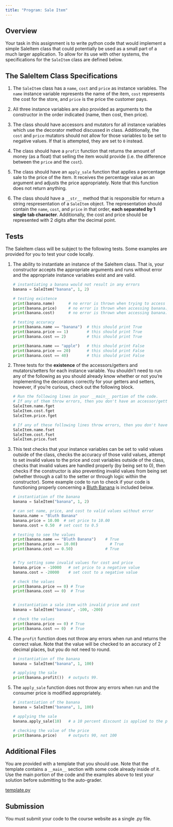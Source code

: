 ```yaml
---
title: "Program: Sale Item"
---
```


## Overview

Your task in this assignment is to write python code that would implement a simple SaleItem class
that could potentially be used as a small part of a much larger application. To allow for its use with other
systems, the specifications for the `SaleItem` class are defined below. 


## The SaleItem Class Specifications

1. The `SaleItem` class has a `name`, `cost` and `price` as instance variables. The `name` instance variable represents the name of the item, `cost` represents the cost for the store, and `price` is the price the customer pays.

2. All three instance variables are also provided as arguments to the constructor in the order indicated (name, then cost, then price).

3. The class should have accessors and mutators for all instance variables which use the decorator
method discussed in class. Additionally, the `cost` and `price` mutators should not allow for those variables to be set to negative values. If that is attempted, they are set to `0` instead.

4. The class should have a `profit` function that returns the amount of money (as a float) that selling the item
would provide (i.e. the difference between the `price` and the `cost`).

5. The class should have an `apply_sale` function that applies a percentage sale to the price of
the item. It receives the percentage value as an argument and adjusts the price appropriately. Note that this function does not return anything.

6. The class should have a `__str__` method that is responsible for return a string respresentation of a `SaleItem` object. The representation should contain the `name`, `cost`, and `price` in that order, **each separated by 1 single tab character**. Additionally, the cost and price should be represented with 2 digits after the decimal point.


## Tests

The SaleItem class will be subject to the following tests. Some examples are provided for you to test your code locally.

1. The ability to instantiate an instance of the SaleItem class. That is, your constructor accepts the appropriate arguments and runs without error and the appropriate instance variables exist and are valid.

    ```Python
    # instantiating a banana would not result in any errors
    banana = SaleItem("banana", 1, 2)

    # testing existence
    print(banana.name)      # no error is thrown when trying to access banana.name
    print(banana.price)     # no error is thrown when accessing banana.price
    print(banana.cost)      # no error is thrown when accessing banana.cost

    # testing accuracy
    print(banana.name == "banana")  # this should print True
    print(banana.price == 1)        # this should print True
    print(banana.cost == 2)         # this should print True

    print(banana.name == "apple")   # this should print False
    print(banana.price == 20)       # this should print False
    print(banana.cost == 40)        # this should print False
    ```


3. Three tests for the **existence** of the accessors/getters and mutators/setters for each instance variable. You shouldn't need to run any of the following as you should already know whether or not you're implementing the decorators correctly for your getters and setters, however, if you're curious, check out the following block. 

    ```Python
    # Run the following lines in your __main__ portion of the code.
    # If any of them throw errors, then you don't have an accessor/getter for the corresponding instance variable
    SaleItem.name.fget
    SaleItem.cost.fget
    SaleItem.price.fget

    # If any of these following lines throw errors, then you don't have a mutator/setter for the corresponding instance variable.
    SaleItem.name.fset
    SaleItem.cost.fset
    SaleItem.price.fset
    ```


4. This test checks that your instance variables can be set to valid values outside of the class, checks the accuracy of those valid values, attempt to set invalid values to the price and cost variables outside of the class, checks that invalid values are handled properly (by being set to 0), then checks if the constructor is also preventing invalid values from being set (whether through a call to the setter or through logic within the constructor). Some example code to run to check if your code is functioning properly concerning a [Bluth Banana](https://youtu.be/Nl_Qyk9DSUw?si=EueiJCv4nq0NZeI-){target="_blank"} is included below.

    ```Python
    # instantiation of the banana
    banana = SaleItem("banana", 1, 2)

    # can set name, price, and cost to valid values without error
    banana.name = "Bluth Banana"
    banana.price = 10.00  # set price to 10.00
    banana.cost = 0.50  # set cost to 0.5

    # testing to see the values
    print(banana.name == "Bluth Banana")    # True
    print(banana.price == 10.00)              # True
    print(banana.cost == 0.50)              # True


    # Try setting some invalid values for cost and price
    banana.price = -10000   # set price to a negative value
    banana.cost = -20000    # set cost to a negative value

    # check the values
    print(banana.price == 0) # True
    print(banana.cost == 0)  # True


    # instantiation a sale item with invalid price and cost
    banana = SaleItem("banana", -100, -200)

    # check the values
    print(banana.price == 0) # True
    print(banana.cost == 0)  # True
    ```


6. The `profit` function does not throw any errors when run and returns the correct value. Note that the value will be checked to an accuracy of 2 decimal places, but you do not need to round.

    ```Python
    # instantiation of the banana
    banana = SaleItem("banana", 1, 100)

    # applying the sale
    print(banana.profit())  # outputs 99.
    ```



6. The `apply_sale` function does not throw any errors when run and the consumer price is modified appropriately.

    ```Python
    # instantiation of the banana
    banana = SaleItem("banana", 1, 100)

    # applying the sale
    banana.apply_sale(10)   # a 10 percent discount is applied to the price

    # checking the value of the price
    print(banana.price)     # outputs 90, not 100
    ```


## Additional Files

You are provided with a template that you should use. Note that the template contains a `__main__` section with some code already inside of it. Use the main portion of the code and the examples above to test your solution before submitting to the auto-grader. 

<a href="./files/template.py" download>template.py</a>

## Submission

You must submit your code to the course website as a single .py file.


